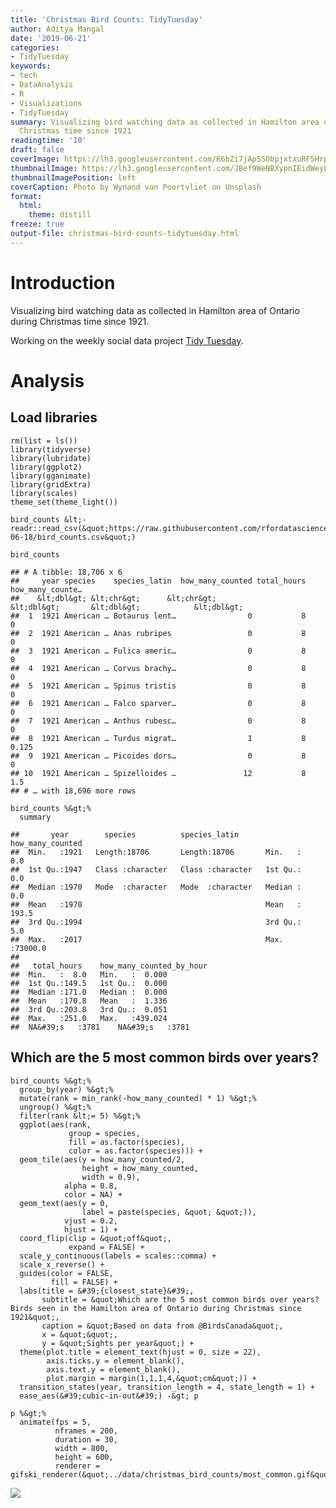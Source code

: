 ```yaml
---
title: 'Christmas Bird Counts: TidyTuesday'
author: Aditya Mangal
date: '2019-06-21'
categories:
- TidyTuesday
keywords:
- tech
- DataAnalysis
- R
- Visualizations
- TidyTuesday
summary: Visualizing bird watching data as collected in Hamilton area of Ontario during
  Christmas time since 1921
readingtime: '10'
draft: false
coverImage: https://lh3.googleusercontent.com/K6bZi7jApSS0bpjxtxuRF5HrpBw5YLUDiWlnVFrIhjY3Wqzrt6PzprlbEzRjDLZ11sStS6eISkmeg6nk44ZVV-X4g4ZFYx3QO7njbWd_NfEg_89NjdKOU__H9qWTbotQe34RmZyZd3_cw5UK00Fmf3LbTQnlUpmIam5EIy9T9m-Yweq09kxPPmjKTQmuZxx3wDzfNFgBHJ5B_FjQ4_NHnKnsWWHcjnR9TXrZ6GHtYt0sNSiMVvFki1KsTO3qxtl6Ecas-PrNgC8cXgiqp-Oe_U56KavqjDyyKmMEOJRRbi1SurquuqyLyCuZqWJQabQx4EXOMVwf53RoC38juXtfZZnpM6YAPnPdaWhjGXS1IcR7jXFelru9QGaPk_qTgc7l_3ysvStoig8Xfzbae2TTVK8z9YepwoT_JmbWIpmpTvr9ad6qMngMq6LPy-hAV4dvYDif4u3b3GY4pz68qKPfd0W1BnA7a7HG0iBIMsAhkd9lWhH629M6_p4FUNW1fm9pIzItMp9BIqZoe7ECmqmJgAdZTtXvTUY9B5rJC7Yazh5JKeuF3Q9dgx9u2kEq9YDk5GOD5ULkBv5cDNTBL9B-0KAvLkaagqGXhuHzFDTJvqssUEBHUdNeeNZBuEllc_6KhGkL_FXV4n-TJF3sWmpwkBExY8y7Px1n2_OGZvSY6jcIR_VTKtpYh_spyQtu-KNTwfvXW6BgyckPWQQekz0VqX3OaA=w2748-h1832-no
thumbnailImage: https://lh3.googleusercontent.com/JBef9WeNBXypnIEidWeyLQWwPMmTT2NYPn-OLjNQT-NojT-Zj8OhH6sWDL2I06vlj3SFkq_GrTGcvhcr6hFKlwQz0YBYManmFUJBw3XqgLkILgEjAe_NdS-_iV0RlZfoJwOk4U6NsqBsL1973fy25T6NAsq1jyYGaeNss_WJNQhlGn_zufeVMEAPuPZkRqKUokmxtfQH_ILk2sAJngfRREH-pJ-50y0WAP4Ex3s0eOrQ0QIH7zFO1sAoiuObvmBJtjW3aukky4zGAAwNvANiuURzVUbnM7PiY5IVYmkB494jB_4Vp0YtLF4v4Q2-t_idus25G_ZKdCf26tI3OB9BGMbPI8zYRNs7oVtPwNWqu1spBxcardCcLh0Hq0TI0tUwgWuxXxjto55KTp7g6M7lQizDGWlFsOwmGs8f-XsKk86AIPny-7wvl_yKZ9l0aFEpXM80-yA1r2QAlNZo5VcfH1dc6oxVy5YVV3MRPSox0MgG1dAnM9J8gr9ULXheQC1u-nZLXE-gEDA5mlqbwKe-H-sWHE_zv-6etpyvvq_DIeG3Cgy76SkndQndYZYA02amwZ53QodzmBgrsifulkedRbTjhfirH5ConjoKCglmoIuhbuKp9OE49A6UwCExhpeYY0OAcuLCKBWl4LbQZAzZEU7vB1hT0iNOAU6Y1SkMbhhRpsLDNR2tACHuturODfU1Q-B1OXZpAhCPXtZN3kiGL4RbHA=w750-h500-no
thumbnailImagePosition: left
coverCaption: Photo by Wynand van Poortvliet on Unsplash
format:
  html:
    theme: distill
freeze: true
output-file: christmas-bird-counts-tidytuesday.html
---
```

# Introduction

Visualizing bird watching data as collected in Hamilton area of Ontario
during Christmas time since 1921.

Working on the weekly social data project [Tidy
Tuesday](https://github.com/rfordatascience/tidytuesday/tree/master/data/2019/2019-06-18).

# Analysis

## Load libraries

<div id="cb1" class="sourceCode">

``` sourcecode
rm(list = ls())
library(tidyverse)
library(lubridate)
library(ggplot2)
library(gganimate)
library(gridExtra)
library(scales)
theme_set(theme_light())
```

</div>

<div id="cb2" class="sourceCode">

``` sourcecode
bird_counts &lt;- readr::read_csv(&quot;https://raw.githubusercontent.com/rfordatascience/tidytuesday/master/data/2019/2019-06-18/bird_counts.csv&quot;)

bird_counts
```

</div>

    ## # A tibble: 18,706 x 6
    ##     year species    species_latin  how_many_counted total_hours how_many_counte…
    ##    &lt;dbl&gt; &lt;chr&gt;      &lt;chr&gt;                     &lt;dbl&gt;       &lt;dbl&gt;            &lt;dbl&gt;
    ##  1  1921 American … Botaurus lent…                0           8            0    
    ##  2  1921 American … Anas rubripes                 0           8            0    
    ##  3  1921 American … Fulica americ…                0           8            0    
    ##  4  1921 American … Corvus brachy…                0           8            0    
    ##  5  1921 American … Spinus tristis                0           8            0    
    ##  6  1921 American … Falco sparver…                0           8            0    
    ##  7  1921 American … Anthus rubesc…                0           8            0    
    ##  8  1921 American … Turdus migrat…                1           8            0.125
    ##  9  1921 American … Picoides dors…                0           8            0    
    ## 10  1921 American … Spizelloides …               12           8            1.5  
    ## # … with 18,696 more rows

<div id="cb4" class="sourceCode">

``` sourcecode
bird_counts %&gt;% 
  summary
```

</div>

    ##       year        species          species_latin      how_many_counted 
    ##  Min.   :1921   Length:18706       Length:18706       Min.   :    0.0  
    ##  1st Qu.:1947   Class :character   Class :character   1st Qu.:    0.0  
    ##  Median :1970   Mode  :character   Mode  :character   Median :    0.0  
    ##  Mean   :1970                                         Mean   :  193.5  
    ##  3rd Qu.:1994                                         3rd Qu.:    5.0  
    ##  Max.   :2017                                         Max.   :73000.0  
    ##                                                                        
    ##   total_hours    how_many_counted_by_hour
    ##  Min.   :  8.0   Min.   :  0.000         
    ##  1st Qu.:149.5   1st Qu.:  0.000         
    ##  Median :171.0   Median :  0.000         
    ##  Mean   :170.8   Mean   :  1.336         
    ##  3rd Qu.:203.8   3rd Qu.:  0.051         
    ##  Max.   :251.0   Max.   :439.024         
    ##  NA&#39;s   :3781    NA&#39;s   :3781

## Which are the 5 most common birds over years?

<div id="cb6" class="sourceCode">

``` sourcecode
bird_counts %&gt;% 
  group_by(year) %&gt;% 
  mutate(rank = min_rank(-how_many_counted) * 1) %&gt;% 
  ungroup() %&gt;% 
  filter(rank &lt;= 5) %&gt;% 
  ggplot(aes(rank, 
             group = species,
             fill = as.factor(species), 
             color = as.factor(species))) +
  geom_tile(aes(y = how_many_counted/2,
                height = how_many_counted,
                width = 0.9),
            alpha = 0.8, 
            color = NA) + 
  geom_text(aes(y = 0,
                label = paste(species, &quot; &quot;)),
            vjust = 0.2, 
            hjust = 1) + 
  coord_flip(clip = &quot;off&quot;,
             expand = FALSE) + 
  scale_y_continuous(labels = scales::comma) + 
  scale_x_reverse() + 
  guides(color = FALSE,
         fill = FALSE) + 
  labs(title = &#39;{closest_state}&#39;,
       subtitle = &quot;Which are the 5 most common birds over years? Birds seen in the Hamilton area of Ontario during Christmas since 1921&quot;,
       caption = &quot;Based on data from @BirdsCanada&quot;,
       x = &quot;&quot;,
       y = &quot;Sights per year&quot;) + 
  theme(plot.title = element_text(hjust = 0, size = 22),
        axis.ticks.y = element_blank(),
        axis.text.y = element_blank(),
        plot.margin = margin(1,1,1,4,&quot;cm&quot;)) + 
  transition_states(year, transition_length = 4, state_length = 1) + 
  ease_aes(&#39;cubic-in-out&#39;) -&gt; p
```

</div>

<div id="cb7" class="sourceCode">

``` sourcecode
p %&gt;% 
  animate(fps = 5,
          nframes = 200,
          duration = 30,
          width = 800,
          height = 600,
          renderer = gifski_renderer(&quot;../data/christmas_bird_counts/most_common.gif&quot;))
```

</div>

![](/post/2019-06-21-christmas-bird-counts-tidytuesday_files/figure-html/unnamed-chunk-5-1.gif)

